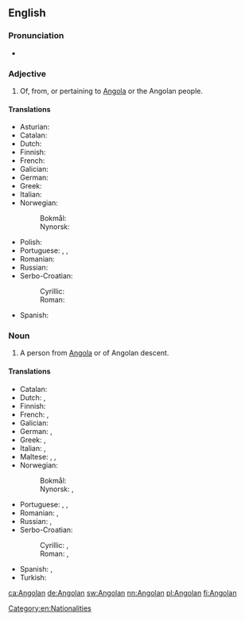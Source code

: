 {{also|angolan}}
==English==

===Pronunciation===
* {{a|US}} {{IPA|/æŋˈgoʊlən/|lang=en}}

===Adjective===
{{en-adj|-}}

# Of, from, or pertaining to [[Angola]] or the Angolan people.

====Translations====
{{trans-top|of, from or pertaining to Angola or its people}}
* Asturian: {{t+|ast|angolanu}}
* Catalan: {{t|ca|angolès}}
* Dutch: {{t+|nl|Angolees}}
* Finnish: {{t+|fi|angolalainen}}
* French: {{t+|fr|angolais}}
* Galician: {{t|gl|angolano}}
* German: {{t+|de|angolanisch}}
* Greek: {{t|el|αγκολέζικος}}
* Italian: {{t+|it|angolano}}
* Norwegian:
*: Bokmål: {{t|nb|angolansk}}
*: Nynorsk: {{t+|nn|angolansk}}
{{trans-mid}}
* Polish: {{t+|pl|angolski}}
* Portuguese: {{t+|pt|angola}}, {{t+|pt|angolano}}, {{t|pt|angolense}}
* Romanian: {{t+|ro|angolez}}
* Russian: {{t+|ru|анго́льский|tr=angól'skij}}
* Serbo-Croatian:
*: Cyrillic: {{t|sh|анголски}}
*: Roman: {{t|sh|àngolskī}}
* Spanish: {{t+|es|angoleño}}
{{trans-bottom}}

===Noun===
{{en-noun}}

# A person from [[Angola]] or of Angolan descent.

====Translations====
{{trans-top|person from Angola or of Angolan descent}}
* Catalan: {{t|ca|angolès|m}}
* Dutch: {{t+|nl|Angolees|m}}, {{t+|nl|Angolese|f}}
* Finnish: {{t+|fi|angolalainen}}
* French: {{t+|fr|Angolais|m}}, {{t+|fr|Angolaise|f}}
* Galician: {{t|gl|angolano}}
* German: {{t+|de|Angolaner|m}}, {{t+|de|Angolanerin|f}}
* Greek: {{t|el|Αγκολέζος|m}}, {{t|el|Αγκολέζα|f}}
* Italian: {{t+|it|angolano|m}}, {{t|it|angolana|f}}
* Maltese: {{t|mt|Angolan|m}}, {{t|mt|Angolana|f}}, {{t|mt|Angolani|p}}
* Norwegian:
*: Bokmål: {{t+|nb|angolaner|m}}
*: Nynorsk: {{t+|nn|angolan|m}}, {{t+|nn|angolanar|m}}
{{trans-mid}}
* Portuguese: {{t+|pt|angola|m|f}}, {{t+|pt|angolano|m}}, {{t|pt|angolense|m|f}}
* Romanian: {{t+|ro|angolez|m}}, {{t+|ro|angoleză|f}}
* Russian: {{t+|ru|анго́лец|tr=angólec|m}}, {{t+|ru|анго́лка|f|tr=angólka}}
* Serbo-Croatian:
*: Cyrillic: {{t|sh|Анголац|m}}, {{t|sh|Анголка|f}}
*: Roman: {{t|sh|Angólac|m}}, {{t|sh|Àngōlka|f}}
* Spanish: {{t+|es|angoleño|m}}, {{t|es|angoleña|f}}
* Turkish: {{t+|tr|Angolalı}}
{{trans-bottom}}

[[Category:en:Nationalities]]

[[ca:Angolan]]
[[de:Angolan]]
[[sw:Angolan]]
[[nn:Angolan]]
[[pl:Angolan]]
[[fi:Angolan]]
